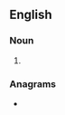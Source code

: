 {{also|write-downs}}
==English==

===Noun===
{{head|en|noun form}}

# {{plural of|en|writedown}}

===Anagrams===
* {{anagrams|en|a=deinorstww|writes down}}